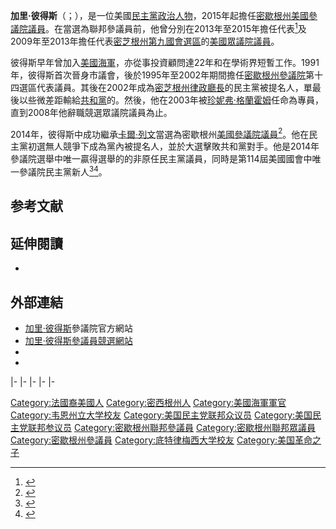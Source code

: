 {{noteTA
|G1=People
|1=zh-hans:加里;zh-hant:加里;zh-tw:蓋瑞;
|2=zh-hans:彼得斯;zh-hant:彼得斯;zh-tw:皮特斯;
|3=zh-cn:密歇根;zh-tw:密西根;zh-hk:密芝根;
}}
{{Expand|time=2015-07-19T13:10:56+00:00}}
{{请求翻译|time=2015-07-19T13:10:56+00:00}}
{{Infobox officeholder
|name         = 加里·彼得斯<br>Gary Peters
|image        = Gary Peters, official portrait, 114th Congress.jpg
|jr/sr        = 聯邦參議員
|state        = [[密歇根州|密歇根州]]
|alongside    = [[黛比·史戴比拿|黛比·史戴比拿]]
|term_start   = 2015年1月3日
|term_end     = 
|predecessor  = [[卡爾·列文|卡爾·列文]]
|successor    = 
|state1        = [[密歇根州|密歇根州]]
|district1     = {{link-en|密歇根州第十四國會選區|Michigan's 14th congressional district|十四}}
|term_start1   = 2013年1月3日
|term_end1     = 2015年1月3日
|predecessor1  = [[約翰·科尼爾斯|約翰·科尼爾斯]]
|successor1    = {{le|布倫達·勞倫斯|Brenda Lawrence}}
|state2        = [[密歇根州|密歇根州]]
|district2     = [[密芝根州第九國會選區|九]]
|term_start2   = 2009年1月3日
|term_end2     = 2013年1月3日
|predecessor2  = {{le|喬·諾倫伯格|Joe Knollenberg}}
|successor2    = [[桑德·萊文|桑德·萊文]]
|state_senate3 = 密歇根州
|district3     = 十四
|term_start3   = 1995年1月3日
|term_end3     = 2002年1月3日
|predecessor3  = {{le|喬恩·斯思奇|Jon Cisky}}
|successor3    = {{le|吉爾達·雅各布|Gilda Jacobs}}
|birth_date    = {{birth date and age|1958|12|1}}
|birth_place   = {{US}}[[密歇根州|密歇根州]][[奥克兰县_(密歇根州)|奥克兰县]][[庞蒂亚克_(密歇根州)|庞蒂亚克]]
|death_date    = 
|death_place   = 
|party         = [[民主黨_(美國)|民主黨]]
|spouse        = 科琳·奧喬亞（Colleen Ochoa）
|children      = 加里（Gary）<br>馬德琳（Madeleine）<br>阿拉納（Alana）
|alma_mater    = [[阿爾瑪學院|阿爾瑪學院]]<br>[[底特律梅西大學|底特律梅西大學]]<br>{{le|韋恩州立大學法律學院|Wayne State University Law School|韋恩州立大學}}<br>[[密西根州立大學|密西根州立大學]]
|profession    = 財務顧問
|religion      = [[美国圣公会|美国圣公会]]
|allegiance    = {{flag|United States}}
|branch        = [[File:Seal_of_the_United_States_Department_of_the_Navy_(alternate).svg|15px]] [[美國海軍|美國海軍]]
|serviceyears  = 1993－2000<br>2001－2005
|rank          = [[File:US-O4_insignia.svg|15px]] {{le|海軍少校 (美國)|Lieutenant commander (United States)|海軍少校}}
|unit          = {{le|海軍後勤 (美國)|Navy Supply Corps (United States)|供應官}}<br>{{le|美国海军预备役|United States Navy Reserve}}
|awards        = {{le|功勳獎章|Achievement Medal}}<br>{{le|軍事優秀志願者服務獎章|Military Outstanding Volunteer Service Medal}}
|website       = {{URL|http://www.peters.senate.gov|參議員網站}}<br>{{URL|http://www.petersformichigan.com|競選網站}}
}}

'''加里·彼得斯'''（{{lang-en|'''Gary Peters'''}}；{{bd|1958年|12月1日}}），是一位美國[[民主黨_(美國)|民主黨]][[政治人物|政治人物]]，2015年起擔任[[密歇根州|密歇根州]][[美國參議院|美國參議院議員]]。在當選為聯邦參議員前，他曾分別在2013年至2015年擔任代表{{link-en|密歇根州第十四國會選區|Michigan's 14th congressional district}}<ref>{{Cite web |url=http://www.politico.com/news/stories/0911/62834.html |title=Gary Peters to challenge Hansen Clarke in new Michigan district - Dan Hirschhorn - POLITICO.com |accessdate=2015-07-19 |archive-date=2015-01-26 |archive-url=https://web.archive.org/web/20150126042922/http://www.politico.com/news/stories/0911/62834.html |dead-url=no }}</ref>及2009年至2013年擔任代表[[密芝根州第九國會選區|密芝根州第九國會選區]]的[[美國眾議院|美國眾議院議員]]。

彼得斯早年曾加入[[美國海軍|美國海軍]]，亦從事投資顧問達22年和在學術界短暫工作。1991年，彼得斯首次晉身{{le|羅切斯特山 (密歇根州)|Rochester Hills, Michigan|羅切斯特山}}市議會，後於1995年至2002年期間擔任[[密歇根州參議院|密歇根州參議院]]第十四選區代表議員。其後在2002年成為[[密芝根州律政廳長|密芝根州律政廳長]]的民主黨被提名人，單最後以些微差距輸給[[共和黨_(美國)|共和黨]]的{{le|麥克·考克斯 (美國政治人物)|Mike Cox (U.S. politician)|麥克·考克斯}}。然後，他在2003年被{{le|密歇根州州長|Governor of Michigan|州長}}[[珍妮弗·格蘭霍姆|珍妮弗·格蘭霍姆]]任命為{{le|密歇根州彩票|Michigan Lottery}}專員，直到2008年他辭職競選眾議院議員為止。

2014年，彼得斯{{le|2014年密歇根州美國參議院議員選舉|United States Senate election in Michigan, 2014|在中期選舉}}中成功繼承[[卡爾·列文|卡爾·列文]]當選為密歇根州[[美國參議院|美國參議院議員]]<ref>{{cite news|title=Sen. Carl Levin won't seek reelection in 2014 - The Washington Post|url=http://www.washingtonpost.com/politics/sen-carl-levin-wont-seek-reelection-in-2014/2013/03/07/b66a4286-8782-11e2-9d71-f0feafdd1394_story.html|author=Rachel Weiner and Aaron Blake|publisher=The Washington Post|accessdate=March 7, 2013|date=March 8, 2013|archive-date=2016-03-06|archive-url=https://web.archive.org/web/20160306201002/https://www.washingtonpost.com/politics/sen-carl-levin-wont-seek-reelection-in-2014/2013/03/07/b66a4286-8782-11e2-9d71-f0feafdd1394_story.html|dead-url=no}}</ref>。他在民主黨初選無人競爭下成為黨內被提名人，並於大選擊敗共和黨對手{{le|特麗·林恩·蘭特|Terri Lynn Land}}。他是2014年參議院選舉中唯一贏得選舉的的非原任民主黨議員，同時是第114屆美國國會中唯一參議院民主黨新人<ref>{{Cite web |url=http://www.usatoday.com/story/news/politics/2014/11/05/tom-steyer-vows-to-stay-in-politics-despite-big-senate-losses/18550521/ |title=Liberal billionaire pledges to stay in politics |accessdate=2015-07-19 |archive-date=2015-08-17 |archive-url=https://web.archive.org/web/20150817192738/http://www.usatoday.com/story/news/politics/2014/11/05/tom-steyer-vows-to-stay-in-politics-despite-big-senate-losses/18550521/ |dead-url=no }}</ref><ref>{{Cite web |url=http://www.politico.com/story/2014/11/election-results-tom-steyer-greens-112556.html |title=Tom Steyer, greens have rough night at the polls - Andrew Restuccia - POLITICO.com |accessdate=2015-07-19 |archive-date=2015-05-09 |archive-url=https://web.archive.org/web/20150509191745/http://www.politico.com/story/2014/11/election-results-tom-steyer-greens-112556.html |dead-url=no }}</ref>。

==参考文献==
{{reflist}}

==延伸閱讀==
*{{CongLinks | congbio = P000595 | ballot = Gary_Peters | nndb = 637/000180097 | votesmart = 8749 | govtrack = 412305 | opencong = 412305 | rollcall = 29032 | politifact = | fec = S4MI00355 | opensecrets = N00029277 | assets = gary-peters | legistorm = 958/Rep_Gary_Peters.html | followthemoney = | ontheissues = MI/Gary_Peters.htm | congress = gary-peters/1929 | worldcat = | cspan = 50199 | imdb = | bloomberg = gary-peters | nyt = | washpo = gIQA36BUKP }}

==外部連結==
*[http://peters.senate.gov/ 加里·彼得斯]{{Wayback|url=http://peters.senate.gov/ |date=20150730080156 }}參議院官方網站
*[https://web.archive.org/web/20141220085601/http://www.petersformichigan.com/ 加里·彼得斯參議員競選網站]
*{{Dmoz|Regional/North_America/United_States/Michigan/Government/Federal/US_House_of_Representatives/Gary_Peters_%5BD-14%5D|Gary Peters}}
*{{C-SPAN|Gary Peters}}

{{s-start}}
{{s-par|us-hs}}
{{s-bef|before={{le|喬·諾倫伯格|Joe Knollenberg}}}}
{{s-ttl|title=[[密芝根州第九國會選區|密芝根州第九國會選區]]<br />{{le|密歇根州美國眾議院議員列表|List of United States Representatives from Michigan|眾議院議員}}|years=2009年－2013年}}
{{s-aft|after=[[桑德·萊文|桑德·萊文]]}}
|-
{{s-bef|before=[[約翰·科尼爾斯|約翰·科尼爾斯]]}}
{{s-ttl|title={{link-en|密歇根州第十四國會選區|Michigan's 14th congressional district}}<br>{{le|密歇根州美國眾議院議員列表|List of United States Representatives from Michigan|眾議院議員}}|years=2013年－2015年}}
{{s-aft|after={{le|布倫達·勞倫斯|Brenda Lawrence}}}}
|-
{{s-ppo}}
{{s-bef|before=[[卡爾·列文|卡爾·列文]]}}
{{s-ttl|title={{nowrap|[[美國參議員|美國參議員]]{{le|密歇根州美國參議院議員列表|List of United States Senators from Michigan|密歇根州}}[[民主黨_(美國)|民主黨]]被提名人}}<br>（[[美國參議員類別|第2類]]）|years={{le|2014年密歇根州美國參議院議員選舉|United States Senate election in Michigan, 2014|2014年}}、{{le|2020年密歇根州美國參議院議員選舉|United States Senate election in Michigan, 2020|2020年}}}}
{{s-inc|recent}}
|-
{{s-par|us-sen}}
{{s-bef|before=[[卡爾·列文|卡爾·列文]]}}
{{s-ttl|title={{le|密歇根州美國參議院議員列表|List of United States Senators from Michigan|密歇根州第2類參議員}}|years=2015年－|alongside=[[黛比·史戴比拿|黛比·史戴比拿]]}}
{{s-inc|rows=2}}
|-
{{s-bef|before=[[湯姆·卡波|湯姆·卡波]]}}
{{s-ttl|title={{le|美國參議院國土安全與政府事務委員會|United States Senate Committee on Homeland Security and Governmental Affairs|參議院國土安全委員會}}副主席|years=2019年－}}
|-
{{s-prec|usa}}
{{s-bef|before=[[雪萊·摩爾·卡皮托|雪萊·摩爾·卡皮托]]}}
{{s-ttl|title=[[美國參議員資歷|美國參議員資歷]]|years=第65位}}
{{s-aft|after=[[比爾·卡西迪|比爾·卡西迪]]}}
{{s-end}}

{{Current U.S. Senators}}
{{Authority control}}
{{DEFAULTSORT: Peters, Gary}}
[[Category:法國裔美國人|Category:法國裔美國人]]
[[Category:密西根州人|Category:密西根州人]]
[[Category:美國海軍軍官|Category:美國海軍軍官]]
[[Category:韦恩州立大学校友|Category:韦恩州立大学校友]]
[[Category:美国民主党联邦众议员|Category:美国民主党联邦众议员]]
[[Category:美国民主党联邦参议员|Category:美国民主党联邦参议员]]
[[Category:密歇根州聯邦參議員|Category:密歇根州聯邦參議員]]
[[Category:密歇根州聯邦眾議員|Category:密歇根州聯邦眾議員]]
[[Category:密歇根州參議員|Category:密歇根州參議員]]
[[Category:底特律梅西大学校友|Category:底特律梅西大学校友]]
[[Category:美国革命之子|Category:美国革命之子]]